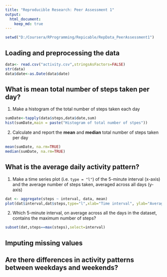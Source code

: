 ```yaml
---
title: "Reproducible Research: Peer Assessment 1"
output: 
  html_document:
    keep_md: true
---
```

```r
setwd("D:/Coursera/RProgramming/Repicable/RepData_PeerAssessment1")
```

## Loading and preprocessing the data
```r

data<- read.csv("activity.csv",stringsAsFactors=FALSE)
str(data)
data$date<-as.Date(data$date)
```


## What is mean total number of steps taken per day?

1. Make a histogram of the total number of steps taken each day


```r
sumDate<-tapply(data$steps,data$date,sum) 
hist(sumDate,main = paste("Histogram of total number of stpes"))
```

2. Calculate and report the **mean** and **median** total number of steps taken per day 
```r
mean(sumDate, na.rm=TRUE)
median(sumDate, na.rm=TRUE)
```


## What is the average daily activity pattern?
1. Make a time series plot (i.e. `type = "l"`) of the 5-minute interval (x-axis) and the average number of steps taken, averaged across all days (y-axis)
```r
dat <- aggregate(steps ~ interval, data, mean)
plot(dat$interval,dat$steps,type="l",xlab="Time interval", ylab="Average number of steps")
````


2. Which 5-minute interval, on average across all the days in the dataset, contains the maximum number of steps?

```r
subset(dat,steps==max(steps),select=interval)
```
## Imputing missing values



## Are there differences in activity patterns between weekdays and weekends?
